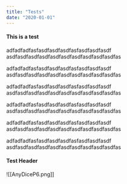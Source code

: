 ```yaml
---
title: "Tests"
date: "2020-01-01"
---
```


#### This is a test

adfadfadfasfasdfasdfasdfasfasdfasdfasdf
asdfasdfasdfasdfasdfasdfasdfasdfasdfasdfas

adfadfadfasfasdfasdfasdfasfasdfasdfasdf
asdfasdfasdfasdfasdfasdfasdfasdfasdfasdfas

adfadfadfasfasdfasdfasdfasfasdfasdfasdf
asdfasdfasdfasdfasdfasdfasdfasdfasdfasdfas

adfadfadfasfasdfasdfasdfasfasdfasdfasdf
asdfasdfasdfasdfasdfasdfasdfasdfasdfasdfas

adfadfadfasfasdfasdfasdfasfasdfasdfasdf
asdfasdfasdfasdfasdfasdfasdfasdfasdfasdfas

adfadfadfasfasdfasdfasdfasfasdfasdfasdf
asdfasdfasdfasdfasdfasdfasdfasdfasdfasdfas

#### Test Header

![[AnyDiceP6.png]]
